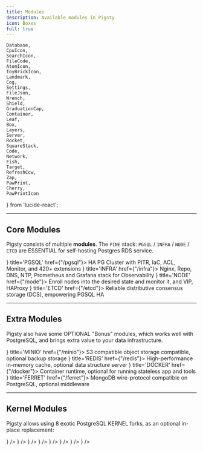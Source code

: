 ```yaml
---
title: Modules
description: Available modules in Pigsty
icon: Boxes
full: true
---
```


    Database,
    CpuIcon,
    SearchIcon,
    FileCode,
    AtomIcon,
    ToyBrickIcon,
    Landmark,
    Cog,
    Settings,
    FileJson,
    Wrench,
    Shield,
    GraduationCap,
    Container,
    Leaf,
    Box,
    Layers,
    Server,
    Rocket,
    SquareStack,
    Code,
    Network,
    Fish,
    Target,
    RefreshCcw,
    Zap,
    PawPrint,
    Cherry,
    PawPrintIcon
} from 'lucide-react';




--------

## Core Modules

Pigsty consists of multiple **modules**. The `PINE` stack: `PGSQL` / `INFRA` / `NODE` / `ETCD` are <span className="text-sky-700 font-black">ESSENTIAL</span> for self-hosting Postgres RDS service.

<Cards>
    <Card icon={<Database className="text-sky-600" />} title='PGSQL' href={"/pgsql"}>
        HA PG Cluster with PITR, IaC, ACL, Monitor, and 420+ extensions
    </Card>
    <Card icon={<Landmark className="text-green-700" />} title='INFRA' href={"/infra"}>
        Nginx, Repo, DNS, NTP, Prometheus and Grafana stack for Observability
    </Card>
    <Card icon={<CpuIcon className={"text-amber-500"} />} title='NODE' href={"/node"}>
        Enroll nodes into the desired state and monitor it, and VIP, HAProxy
    </Card>
    <Card icon={<Settings className={"text-sky-400"} />} title='ETCD' href={"/etcd"}>
        Reliable distributive consensus storage (DCS), empowering PGSQL HA
    </Card>
</Cards>



------

## Extra Modules

Pigsty also have some <span className="text-emerald-500 font-black">OPTIONAL</span> "Bonus" modules, which works well with PostgreSQL, and brings extra value to your data infrastructure.

<Cards>
    <Card icon={<Box className="text-red-800" />} title='MINIO' href={"/minio"}>
        S3 compatible object storage compatible, optional backup storage
    </Card>
    <Card icon={<Layers className="text-red-400" />} title='REDIS' href={"/redis"}>
        High-performance in-memory cache, optional data structure server
    </Card>
    <Card icon={<Container className="text-blue-500" />} title='DOCKER' href={"/docker"}>
        Container runtime, optional for running stateless app and tools
    </Card>
    <Card icon={<Leaf className="text-gray-500" />} title='FERRET' href={"/ferret"}>
        MongoDB wire-protocol compatible on PostgreSQL, optional middleware
    </Card>
</Cards>


------

## Kernel Modules

Pigsty allows using 8 exotic PostgreSQL <span className="text-red-500 font-black">KERNEL</span> forks, as an optional in-place replacement:

<Cards>
    <Card
        title="Citus"
        description="Native Distributive Extension"
        href="/docs/feat/kernel#citus"
        icon={<Network className="text-emerald-600"/>}
    />
    <Card
        title="Babelfish"
        description="SQL Server wire-compatible"
        href="/docs/feat/kernel#babelfish"
        icon={<Fish className="text-gray-600"/>}
    />
    <Card
        title="IvorySQL"
        description="Oracle grammar & PL/SQL compatible"
        href="/docs/feat/kernel#ivorysql"
        icon={<Target className="text-sky-700"/>}
    />
    <Card
        title="OpenHalo"
        description="MySQL wire-compatibility"
        href="/docs/feat/kernel#openhalo"
        icon={<RefreshCcw className="text-red-600"/>}
    />
    <Card
        title="OrioleDB"
        description="OLTP-optimized cloud-native storage engine"
        href="/docs/feat/kernel#orioledb"
        icon={<Zap className="text-yellow-500"/>}
    />
    <Card
        title="PolarDB PG"
        description="Aurora-like shared storage, with china compliance"
        href="/docs/feat/kernel#polardb"
        icon={<PawPrint className="text-orange-500"/>}
    />
    <Card
        title="Supabase"
        description="Backend as a Service, self-hosting Firebase"
        href="/docs/feat/kernel#supabase"
        icon={<Zap className="text-green-400"/>}
    />
    <Card
        title="Greenplum"
        description="Massively parallel processing data warehouse"
        href="/docs/feat/kernel#greenplum"
        icon={<Cherry className="text-emerald-700"/>}
    />
</Cards>
